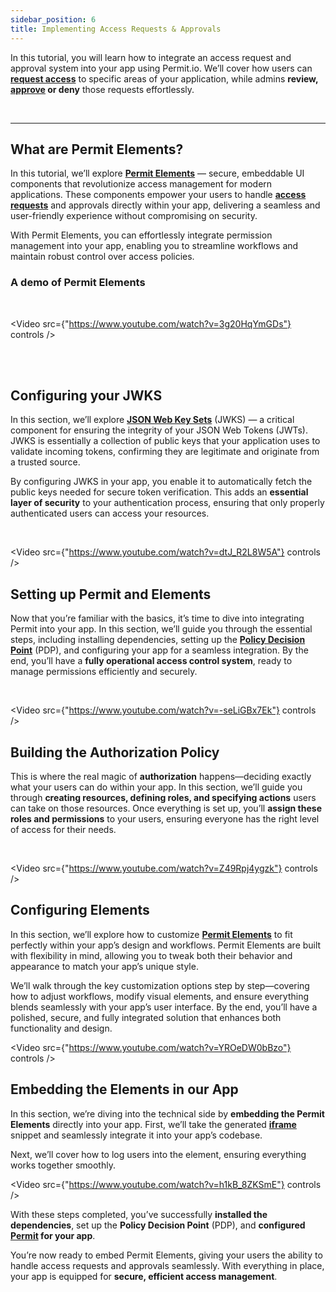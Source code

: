 ```yaml
---
sidebar_position: 6
title: Implementing Access Requests & Approvals
---
```


In this tutorial, you will learn how to integrate an access request and approval system into your app using Permit.io. We’ll
cover how users can **[request access](https://docs.permit.io/embeddable-uis/element/access-request)** to specific areas of your
application, while admins **review, [approve](https://docs.permit.io/embeddable-uis/element/operation-approval) or deny** those requests effortlessly.

<br />

---


## What are Permit Elements?

In this tutorial, we’ll explore **[Permit Elements](https://docs.permit.io/embeddable-uis/overview)** — secure, embeddable UI
components that revolutionize access management for modern applications. These components empower your users to handle **[access
requests](https://docs.permit.io/embeddable-uis/element/access-request)** and approvals directly within your app, delivering a
seamless and user-friendly experience without compromising on security.

With Permit Elements, you can effortlessly integrate permission management into your app, enabling you to streamline workflows
and maintain robust control over access policies.

### A demo of Permit Elements

<br />

<Video src={"https://www.youtube.com/watch?v=3g20HqYmGDs"} controls />

<br />
<br />

<TimelineWrapper>
<TimelineStep>

## Configuring your JWKS

In this section, we’ll explore **[JSON Web Key Sets](https://docs.permit.io/embeddable-uis/embedding-elements#configuring-jwks-for-your-environment)** (JWKS) —
a critical component for ensuring the integrity of your JSON Web Tokens (JWTs). JWKS is essentially a collection of public keys
that your application uses to validate incoming tokens, confirming they are legitimate and originate from a trusted source.

By configuring JWKS in your app, you enable it to automatically fetch the public keys needed for secure token verification.
This adds an **essential layer of security** to your authentication process, ensuring that only properly authenticated users can
access your resources.

<br />

<Video src={"https://www.youtube.com/watch?v=dtJ_R2L8W5A"} controls />

</TimelineStep>
<TimelineStep>

## Setting up Permit and Elements

Now that you’re familiar with the basics, it’s time to dive into integrating Permit into your app. In this section, we’ll
guide you through the essential steps, including installing dependencies, setting up the **[Policy Decision Point](https://docs.permit.io/overview/glossary/#pdp)** (PDP), and
configuring your app for a seamless integration. By the end, you’ll have a **fully operational access control system**, ready to
manage permissions efficiently and securely.

<br />

<Video src={"https://www.youtube.com/watch?v=-seLiGBx7Ek"} controls />

</TimelineStep>
<TimelineStep>

## Building the Authorization Policy

This is where the real magic of **authorization** happens—deciding exactly what your users can do within your app. In this
section, we’ll guide you through **creating resources, defining roles, and specifying actions** users can take on those resources.
Once everything is set up, you’ll **assign these roles and permissions** to your users, ensuring everyone has the right level of
access for their needs.

<br />

<Video src={"https://www.youtube.com/watch?v=Z49Rpj4ygzk"} controls />

</TimelineStep>
<TimelineStep>

## Configuring Elements

In this section, we’ll explore how to customize **[Permit Elements](https://docs.permit.io/embeddable-uis/overview)** to fit
perfectly within your app’s design and workflows. Permit Elements are built with flexibility in mind, allowing you to tweak
both their behavior and appearance to match your app’s unique style.

We’ll walk through the key customization options step by step—covering how to adjust workflows, modify visual elements, and
ensure everything blends seamlessly with your app’s user interface. By the end, you’ll have a polished, secure, and fully
integrated solution that enhances both functionality and design.

<Video src={"https://www.youtube.com/watch?v=YROeDW0bBzo"} controls />

</TimelineStep>
<TimelineStep>

## Embedding the Elements in our App

In this section, we’re diving into the technical side by **embedding the Permit Elements** directly into your app. First, we’ll take
the generated **[iframe](https://docs.permit.io/embeddable-uis/element/access-request#creating-an-iframe)** snippet and
seamlessly integrate it into your app’s codebase.

Next, we’ll cover how to log users into the element, ensuring everything works together smoothly.

<Video src={"https://www.youtube.com/watch?v=h1kB_8ZKSmE"} controls />

</TimelineStep>
</TimelineWrapper>

With these steps completed, you’ve successfully **installed the dependencies**, set up the **Policy Decision Point** (PDP),
and **configured [Permit](https://app.permit.io) for your app**.

You’re now ready to embed Permit Elements, giving your users the ability to handle access
requests and approvals seamlessly. With everything in place, your app is equipped for **secure, efficient access management**.
